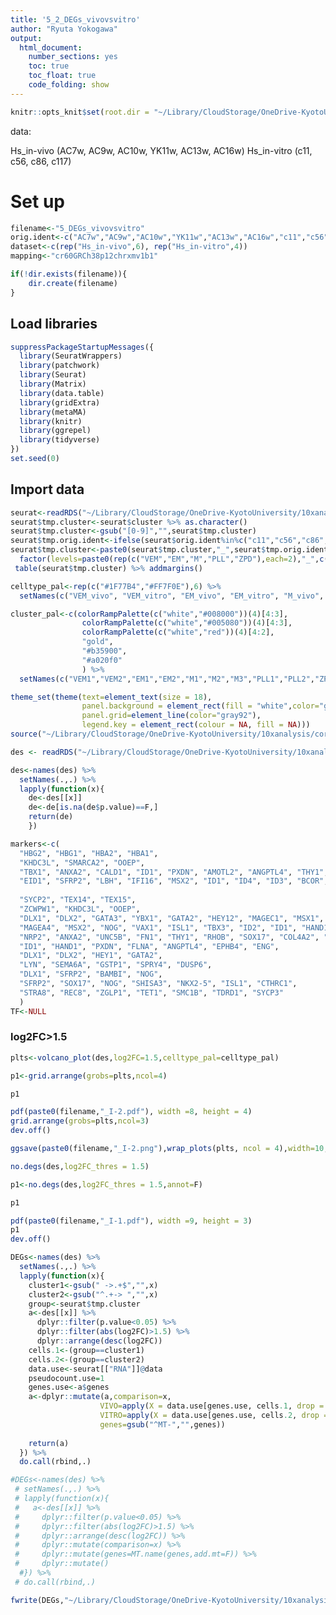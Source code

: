 ```yaml
---
title: '5_2_DEGs_vivovsvitro'
author: "Ryuta Yokogawa"
output:
  html_document:
    number_sections: yes
    toc: true
    toc_float: true
    code_folding: show
---
```


```r
knitr::opts_knit$set(root.dir = "~/Library/CloudStorage/OneDrive-KyotoUniversity/10xanalysis/RMD for analysis/Murase_paper/Final")
```

data: 

Hs_in-vivo (AC7w, AC9w, AC10w, YK11w, AC13w, AC16w)
Hs_in-vitro (c11, c56, c86, c117)


# Set up
```r
filename<-"5_DEGs_vivovsvitro"
orig.ident<-c("AC7w","AC9w","AC10w","YK11w","AC13w","AC16w","c11","c56","c86","c117")
dataset<-c(rep("Hs_in-vivo",6), rep("Hs_in-vitro",4))
mapping<-"cr60GRCh38p12chrxmv1b1"
```

```r
if(!dir.exists(filename)){
    dir.create(filename)
}
```

## Load libraries
```r
suppressPackageStartupMessages({
  library(SeuratWrappers)
  library(patchwork)
  library(Seurat)
  library(Matrix)
  library(data.table)
  library(gridExtra)
  library(metaMA)
  library(knitr)
  library(ggrepel)
  library(tidyverse)
})
set.seed(0)
```

## Import data
```r
seurat<-readRDS("~/Library/CloudStorage/OneDrive-KyotoUniversity/10xanalysis/RMD for analysis/Murase_paper/Final/2_annotation_vivoACYK_c11_56_86_117_res0.8_5000HVGs_exp2in5cells.rds")
seurat$tmp.cluster<-seurat$cluster %>% as.character()
seurat$tmp.cluster<-gsub("[0-9]","",seurat$tmp.cluster)
seurat$tmp.orig.ident<-ifelse(seurat$orig.ident%in%c("c11","c56","c86","c117"),"vitro","vivo")
seurat$tmp.cluster<-paste0(seurat$tmp.cluster,"_",seurat$tmp.orig.ident) %>% 
  factor(levels=paste0(rep(c("VEM","EM","M","PLL","ZPD"),each=2),"_",c("vivo","vitro")))
 table(seurat$tmp.cluster) %>% addmargins()

celltype_pal<-rep(c("#1F77B4","#FF7F0E"),6) %>% 
  setNames(c("VEM_vivo", "VEM_vitro", "EM_vivo", "EM_vitro", "M_vivo", "M_vitro", "PLL_vivo", "PLL_vitro", "ZPD_vivo", "ZPD_vitro"))

cluster_pal<-c(colorRampPalette(c("white","#008000"))(4)[4:3],
                colorRampPalette(c("white","#005080"))(4)[4:3],
                colorRampPalette(c("white","red"))(4)[4:2],
                "gold",
                "#b35900",
                "#a020f0"
                ) %>% 
  setNames(c("VEM1","VEM2","EM1","EM2","M1","M2","M3","PLL1","PLL2","ZPD"))
```

```r
theme_set(theme(text=element_text(size = 18),
                panel.background = element_rect(fill = "white",color="gray20"),
                panel.grid=element_line(color="gray92"),
                legend.key = element_rect(colour = NA, fill = NA)))
source("~/Library/CloudStorage/OneDrive-KyotoUniversity/10xanalysis/core_functions.R")
```

```r
des <- readRDS("~/Library/CloudStorage/OneDrive-KyotoUniversity/10xanalysis/RMD for analysis/Murase_paper/Final/5_DEGs_vivovsvitro.rds")
```

```r
des<-names(des) %>% 
  setNames(.,.) %>% 
  lapply(function(x){
    de<-des[[x]]
    de<-de[is.na(de$p.value)==F,]
    return(de)
    })
```


```r
markers<-c(
  "HBG2", "HBG1", "HBA2", "HBA1",
  "KHDC3L", "SMARCA2", "OOEP",
  "TBX1", "ANXA2", "CALD1", "ID1", "PXDN", "AMOTL2", "ANGPTL4", "THY1", "EPHB4",
  "EID1", "SFRP2", "LBH", "IFI16", "MSX2", "ID1", "ID4", "ID3", "BCOR", "PITX1", "SAMD11",
  
  "SYCP2", "TEX14", "TEX15",
  "ZCWPW1", "KHDC3L", "OOEP",
  "DLX1", "DLX2", "GATA3", "YBX1", "GATA2", "HEY12", "MAGEC1", "MSX1", "NKX2-5", "MAGEA6", "MAGEA3",
  "MAGEA4", "MSX2", "NOG", "VAX1", "ISL1", "TBX3", "ID2", "ID1", "HAND1", "MAGEB2", "ID3", "MAGEB1",
  "NRP2", "ANXA2", "UNC5B", "FN1", "THY1", "RHOB", "SOX17", "COL4A2", "HEY1", "CALD1",
  "ID1", "HAND1", "PXDN", "FLNA", "ANGPTL4", "EPHB4", "ENG",
  "DLX1", "DLX2", "HEY1", "GATA2",
  "LYN", "SEMA6A", "GSTP1", "SPRY4", "DUSP6",
  "DLX1", "SFRP2", "BAMBI", "NOG",
  "SFRP2", "SOX17", "NOG", "SHISA3", "NKX2-5", "ISL1", "CTHRC1",
  "STRA8", "REC8", "ZGLP1", "TET1", "SMC1B", "TDRD1", "SYCP3"
  )
TF<-NULL
```

### log2FC>1.5{.tabset .tabset-fade}

```r
plts<-volcano_plot(des,log2FC=1.5,celltype_pal=celltype_pal)
```

```r
p1<-grid.arrange(grobs=plts,ncol=4)

p1

pdf(paste0(filename,"_I-2.pdf"), width =8, height = 4)
grid.arrange(grobs=plts,ncol=3)
dev.off()

ggsave(paste0(filename,"_I-2.png"),wrap_plots(plts, ncol = 4),width=10,height=4,dpi=1200)
```

```r
no.degs(des,log2FC_thres = 1.5)


```

```r
p1<-no.degs(des,log2FC_thres = 1.5,annot=F)

p1

pdf(paste0(filename,"_I-1.pdf"), width =9, height = 3)
p1
dev.off()
```

```r
DEGs<-names(des) %>%
  setNames(.,.) %>%
  lapply(function(x){
    cluster1<-gsub(" ->.+$","",x)
    cluster2<-gsub("^.+-> ","",x)
    group<-seurat$tmp.cluster
    a<-des[[x]] %>%
      dplyr::filter(p.value<0.05) %>%
      dplyr::filter(abs(log2FC)>1.5) %>%
      dplyr::arrange(desc(log2FC))
    cells.1<-(group==cluster1)
    cells.2<-(group==cluster2)
    data.use<-seurat[["RNA"]]@data
    pseudocount.use=1
    genes.use<-a$genes
    a<-dplyr::mutate(a,comparison=x,
                    VIVO=apply(X = data.use[genes.use, cells.1, drop = F], MARGIN = 1, FUN = function(x) log(x = mean(x = expm1(x = x)) + 1)),
                    VITRO=apply(X = data.use[genes.use, cells.2, drop = F], MARGIN = 1, FUN = function(x) log(x = mean(x = expm1(x = x)) + 1)),
                    genes=gsub("^MT-","",genes))
    
    return(a)
  }) %>%
  do.call(rbind,.)
```

```r
#DEGs<-names(des) %>% 
 # setNames(.,.) %>% 
 # lapply(function(x){
 #   a<-des[[x]] %>% 
 #     dplyr::filter(p.value<0.05) %>% 
 #     dplyr::filter(abs(log2FC)>1.5) %>% 
 #     dplyr::arrange(desc(log2FC)) %>% 
 #     dplyr::mutate(comparison=x) %>% 
 #     dplyr::mutate(genes=MT.name(genes,add.mt=F)) %>% 
 #     dplyr::mutate()
  #}) %>% 
 # do.call(rbind,.)
```

```r
fwrite(DEGs,"~/Library/CloudStorage/OneDrive-KyotoUniversity/10xanalysis/RMD for analysis/Murase_paper/Final/5_DEGs_MAST_log2FC1.5_vivovsvitro.csv")
```
